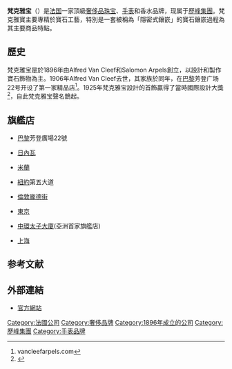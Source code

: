 {{Infobox company
| name             = 梵克雅寶<br>Van Cleef & Arpels
| logo             = 
| caption          = 
| type             = [[私人公司|私營]]
| traded_as        = 
| fate             = 
| predecessor      = 
| successor        = 
| foundation       = {{FRA}}[[巴黎|巴黎]]（{{Start date|1896}}）
| founder          = Alfred Van Cleef <br> Salomon Arpels
| defunct          = <!-- {{End date|YYYY|MM|DD}} -->
| location_city    = 
| location_country = [[法国|法国]]
| locations        = 
| area_served      = 
| key_people       = 
| industry         = 珠宝製造業
| products         = 
| production       = 
| services         = 
| revenue          = 
| operating_income = 
| net_income       = 
| assets           = 
| equity           = 
| owner            = 
| num_employees    = 
| parent           = [[歷峰集團|歷峰集團]]
| divisions        = 
| subsid           = 
| homepage         = {{URL|vancleefarpels.com}}
| footnotes        = 
| intl             = yes
}}
'''梵克雅宝'''（{{lang-fr|Van Cleef & Arpels}}）是[[法国|法国]]一家頂級[[奢侈品|奢侈品]][[珠宝|珠宝]]、[[手表|手表]]和香水品牌，现属于[[歷峰集團|歷峰集團]]。梵克雅寶主要專精於寶石工藝，特別是一套被稱為「隱密式鑲嵌」的寶石鑲嵌過程為其主要商品特點。

== 歷史 ==
梵克雅宝是於1896年由Alfred Van Cleef和Salomon Arpels創立，以設計和製作寶石飾物為主。1906年Alfred Van Cleef去世，其家族於同年，在[[巴黎|巴黎]]芳登广场22号开设了第一家精品店<ref>vancleefarpels.com</ref>。1925年梵克雅宝設計的首飾贏得了當時國際設計大獎<ref name="Serafin 2012">{{cite journal| first=Amy| last=Serafin| title=The Family, The Jewels, The Legend| work=France Magazine| date=Fall 2012}}</ref>，自此梵克雅宝聲名鵲起。

== 旗艦店 ==
*{{FRA}}[[巴黎|巴黎]]芳登廣場22號
*{{SWI}}[[日內瓦|日內瓦]]
*{{ITA}}[[米蘭|米蘭]]
*{{USA}}[[紐約|紐約]]第五大道
*{{UK}}[[倫敦|倫敦]][[龐德街|龐德街]]
*{{JPN}}[[東京|東京]]
*{{HKG}}[[中環|中環]][[太子大廈|太子大廈]](亞洲首家旗艦店)
*{{CHN}}[[上海|上海]]

==参考文献==
{{reflist}}

== 外部連結 ==
{{commons category|Van Cleef & Arpels}}
* [https://www.vancleefarpels.com/ 官方網站] {{Wayback|url=https://www.vancleefarpels.com/ |date=20130926122314 }}

{{历峰集团}}
{{Authority control}}
[[Category:法國公司|Category:法國公司]]
[[Category:奢侈品牌|Category:奢侈品牌]]
[[Category:1896年成立的公司|Category:1896年成立的公司]]
[[Category:歷峰集團|Category:歷峰集團]]
[[Category:手表品牌|Category:手表品牌]]